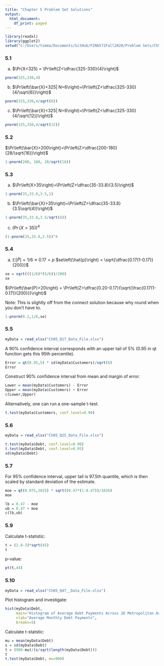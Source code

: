 ```yaml
---
title: "Chapter 5 Problem Set Solutions"
output:
  html_document:
    df_print: paged
---
```


```r
library(readxl)
library(ggplot2)
setwd("C:/Users/timma/Documents/GitHub/FIN6572Fall2020/Problem Sets/Ch5")
```

### 5.1

a. $\Pr(X<325) = \Pr\left(Z<\dfrac{325-330}{4}\right)$
```r
pnorm(325,330,4)
```
b. $\Pr\left(\bar{X}<325| N=6\right)=\Pr\left(Z<\dfrac{325-330}{4/\sqrt{6}}\right)$
```r
pnorm(325,330,4/sqrt(6))
```
c. $\Pr\left(\bar{X}<325| N=6\right)=\Pr\left(Z<\dfrac{325-330}{4/\sqrt{12}}\right)$
```r
pnorm(325,330,4/sqrt(12))
```


### 5.2

$\Pr\left(\bar{X}>200\right)=\Pr\left(Z>\dfrac{200-180}{28/\sqrt{16}}\right)$
```r
1-pnorm(200, 180, 28/sqrt(16))
```


### 5.3

a. $\Pr\left(X>35\right)=\Pr\left(Z>\dfrac{35-33.8}{3.5}\right)$
```r
1-pnorm(35,33.8,3.5,1)
```

b. $\Pr\left(\bar{X}>35\right)=\Pr\left(Z>\dfrac{35-33.8}{3.5\sqrt(4)}\right)$
```r
1-pnorm(35,33.8,3.5/sqrt(4))
```

c. $\left(\Pr\left(X>35\right)\right)^4$
```r
(1-pnorm(35,33.8,3.5))^4
```


### 5.4

a. $\mathbb{E}\left[\hat{P}\right] = 1/6 \approx 0.17 = p$
$se\left(\hat{p}\right) = \sqrt{\dfrac{0.17(1-0.17)}{200}}$
```r
se = sqrt(((1/6)*(5/6))/200)
se
```

$\Pr\left(\bar{P}>20\right) = \Pr\left(Z>\dfrac{0.20-0.17}{\sqrt{\frac{0.17(1-0.17)}{200}}}\right)$

Note: This is slightly off from the connect solution because why round when you don't have to.
```r
1-pnorm(0.2,1/6,se)
```


### 5.5

```r
myData = read_xlsx("Ch05_Q17_Data_File.xlsx")
```

A 90% confidence interval corresponds with an upper tail of 5% (0.95 in qt function gets this 95th percentile).
```r
Error = qt(0.95,5) * sd(myData$Customers)/sqrt(6)
Error
```

Construct 90% confidence interval from mean and margin of error.
```r
Lower = mean(myData$Customers) - Error
Upper = mean(myData$Customers) + Error
c(Lower,Upper)
```

Alternatively, one can run a one-sample t-test.
```r
t.test(myData$Customers, conf.level=0.90)
```


### 5.6

```r
myData = read_xlsx("Ch05_Q25_Data_File.xlsx")
```


```r
t.test(myData$Debt, conf.level=0.90)
t.test(myData$Debt, conf.level=0.95)
sd(myData$Debt)
```

### 5.7

For 95% confidence interval, upper tail is 97.5th quantile, which is then scaled by standard deviation of the estimate.
```r
moe = qt(0.975,1025) * sqrt((0.47*(1-0.47))/1026)
moe
```

```r
lb = 0.47 - moe
ub = 0.47 + moe
c(lb,ub)
```


### 5.9

Calculate t-statistic:
```r
t = (2.8-3)*sqrt(45)
t
```

p-value:
```r
pt(t,44)
```


### 5.10

```r
myData = read_xlsx("Ch05_Q47__Data_File.xlsx")
```

Plot histogram and investigate:
```r
hist(myData$Debt,
     main="Histogram of Average Debt Payments Across 26 Metropolitan Areas",
     xlab="Average Monthly Debt Payments",
     breaks=5)
```

Calculate t-statstic:
```r
mu = mean(myData$Debt)
s = sd(myData$Debt)
t = (900-mu)/(s/sqrt(length(myData$Debt)))
t
t.test(myData$Debt, mu=900)
```



